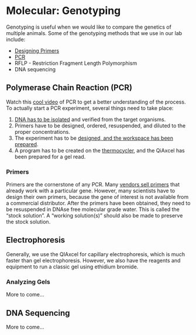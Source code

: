 # Molecular: Genotyping {#molecular_genotyping}

Genotyping is useful when we would like to compare the genetics of multiple animals.  Some of the genotyping methods that we use in our lab include:

* [Designing Primers](#design_primers)
* [PCR](#pcr_protocol)
* RFLP - Restriction Fragment Length Polymorphism
* DNA sequencing

## Polymerase Chain Reaction (PCR)

Watch this [cool video](https://www.youtube.com/watch?v=2KoLnIwoZKU) of PCR to get a better understanding of the process.  To actually start a PCR experiment, several things need to take place:

1. [DNA has to be isolated](#dna_isolation) and verified from the target organisms.
2. Primers have to be designed, ordered, resuspended, and diluted to the proper concentrations.
3. The experiment has to be [designed, and the workspace has been prepared](#noteworthy_techniques).
4. A program has to be created on the [thermocycler](#thermocycler), and the QiAxcel has been prepared for a gel read.

### Primers

Primers are the cornerstone of any PCR.  Many [vendors sell primers](#quartzy) that already work with a particular gene.  However, many scientists have to design their own primers, because the gene of interest is not available from a commercial distributor.  After the primers have been obtained, they need to be resuspended in DNAse free molecular grade water.  This is called the "stock solution".  A "working solution(s)" should also be made to preserve the stock solution.

## Electrophoresis

Generally, we use the QIAxcel for capillary electrophoresis, which is much faster than gel electrophoresis.  However, we also have the reagents and equipment to run a classic gel using ethidium bromide.

### Analyzing Gels

More to come...

## DNA Sequencing {#dna_sequencing}

More to come...
